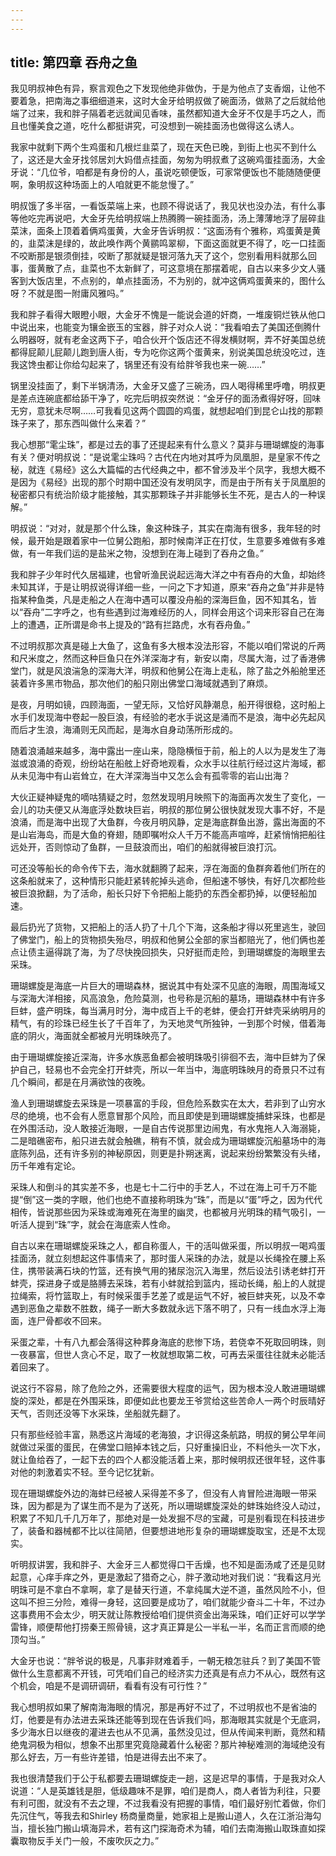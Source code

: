 ```yaml
---
---
---
```

title: 第四章 吞舟之鱼
---




我见明叔神色有异，察言观色之下发现他绝非做伪，于是为他点了支香烟，让他不要着急，把南海之事细细道来，这时大金牙给明叔做了碗面汤，做熟了之后就给他端了过来，我和胖子隔着老远就闻见香味，虽然都知道大金牙不仅是手巧之人，而且也懂美食之道，吃什么都挺讲究，可没想到一碗挂面汤也做得这么诱人。

我家中就剩下两个生鸡蛋和几根烂韭菜了，现在天色已晚，到街上也买不到什么了，这还是大金牙找邻居刘大妈借点挂面，匆匆为明叔煮了这碗鸡蛋挂面汤，大金牙说：“几位爷，咱都是有身份的人，虽说吃顿便饭，可家常便饭也不能随随便便啊，象明叔这种场面上的人咱就更不能怠慢了。”

明叔饿了多半宿，一看饭菜端上来，也顾不得说话了，我见状也没办法，有什么事等他吃完再说吧，大金牙先给明叔端上热腾腾一碗挂面汤，汤上薄薄地浮了层碎韭菜沫，面条上顶着着俩鸡蛋黄，大金牙告诉明叔：“这面汤有个雅称，鸡蛋黄是黄的，韭菜沫是绿的，故此唤作两个黄鹂鸣翠柳，下面这面就更不得了，吃一口挂面不咬断那是银须倒挂，咬断了那就疑是银河落九天了这个，您别看用料就那么回事，蛋黄散了点，韭菜也不太新鲜了，可这意境在那摆着呢，自古以来多少文人骚客到大饭店里，不点别的，单点挂面汤，不为别的，就冲这俩鸡蛋黄来的，图什么呀？不就是图一附庸风雅吗。”

我和胖子看得大眼瞪小眼，大金牙不愧是一能说会道的奸商，一堆废铜烂铁从他口中说出来，也能变为镶金嵌玉的宝器，胖子对众人说：“我看咱去了美国还倒腾什么明器呀，就有老金这两下子，咱合伙开个饭店还不得发横财啊，弄不好美国总统都得屁颠儿屁颠儿跑到唐人街，专为吃你这两个蛋黄来，别说美国总统没吃过，连我这馋虫都让你给勾起来了，锅里还有没有给胖爷我也来一碗……”

锅里没挂面了，剩下半锅清汤，大金牙又盛了三碗汤，四人喝得稀里呼噜，明叔更是差点连碗底都给舔干净了，吃完后明叔突然说：“金牙仔的面汤煮得好呀，回味无穷，意犹未尽啊……可我看见这两个圆圆的鸡蛋，就想起咱们到昆仑山找的那颗珠子来了，那东西叫做什么来着？”

我心想那“雮尘珠”，都是过去的事了还提起来有什么意义？莫非与珊瑚螺旋的海事有关？便对明叔说：“是说雮尘珠吗？古代在内地对其呼为凤凰胆，是皇家不传之秘，就连《易经》这么大篇幅的古代经典之中，都不曾涉及半个凤字，我想大概不是因为《易经》出现的那个时期中国还没有发明凤字，而是由于所有关于凤凰胆的秘密都只有统治阶级才能接触，其实那颗珠子并非能够长生不死，是古人的一种误解。”

明叔说：“对对，就是那个什么珠，象这种珠子，其实在南海有很多，我年轻的时候，最开始是跟着家中一位舅公跑船，那时候南洋正在打仗，生意要多难做有多难做，有一年我们运的是盐米之物，没想到在海上碰到了吞舟之鱼。”

我和胖子少年时代久居福建，也曾听渔民说起远海大洋之中有吞舟的大鱼，却始终未知其详，于是让明叔说得详细一些，一问之下才知道，原来“吞舟之鱼”并非是特指某种鱼类，凡是走船之人在海中遇可以覆没舟船的深海巨鱼，因不知其名，皆以“吞舟”二字呼之，也有些遇到过海难经历的人，同样会用这个词来形容自己在海上的遭遇，正所谓是命书上提及的“路有拦路虎，水有吞舟鱼。”

不过明叔那次真是碰上大鱼了，这鱼有多大根本没法形容，不能以咱们常说的斤两和尺米度之，然而这种巨鱼只在外洋深海才有，新安以南，尽属大海，过了香港佛堂门，就是风浪湍急的深海大洋，明叔和他舅公在海上走私，除了盐之外船舱里还装着许多黑市物品，那次他们的船只刚出佛堂口海域就遇到了麻烦。

是夜，月明如镜，四顾海面，一望无际，又恰好风静潮息，船开得很稳，这时船上水手们发现海中卷起一股巨浪，有经验的老水手说这是涌而不是浪，海中必先起风而后才生浪，海涌则无风而起，是海水自身动荡所形成的。

随着浪涌越来越多，海中露出一座山来，隐隐横恒于前，船上的人以为是发生了海滋或浪涌的奇观，纷纷站在船舷上好奇地观看，众水手以往航行经过这片海域，都从未见海中有山岩耸立，在大洋深海当中又怎么会有孤零零的岩山出海？

大伙正疑神疑鬼的嘀咕猜疑之时，忽然发现明月映照下的海面再次发生了变化，一会儿的功夫便又从海底浮处数块巨岩，明叔的那位舅公很快就发现大事不好，不是浪涌，而是海中出现了大鱼群，今夜月明风静，定是海底群鱼出游，露出海面的不是山岩海岛，而是大鱼的脊翅，随即嘱咐众人千万不能高声喧哗，赶紧悄悄把船往远处开，否则惊动了鱼群，一旦鼓浪而出，咱们的船就得被巨浪打沉。

可还没等船长的命令传下去，海水就翻腾了起来，浮在海面的鱼群奔着他们所在的这条船就来了，这种情形只能赶紧转舵掉头逃命，但船速不够快，有好几次都险些被巨浪掀翻，为了活命，船长只好下令把船上能扔的东西全都扔掉，以便轻船加速。

最后扔光了货物，又把船上的活人扔了十几个下海，这条船才得以死里逃生，驶回了佛堂门，船上的货物损失殆尽，明叔和他舅公全部的家当都赔光了，他们俩也差点让债主逼得跳了海，为了尽快挽回损失，只好挺而走险，到珊瑚螺旋的海眼里去采珠。

珊瑚螺旋是海底一片巨大的珊瑚森林，据说其中有处深不见底的海眼，周围海域又与深海大洋相接，风高浪急，危险莫测，也号称是沉船的墓场，珊瑚森林中有许多巨蚌，盛产明珠，每当满月时分，海中成百上千的老蚌，便会打开蚌壳采纳明月的精气，有的珍珠已经生长了千百年了，为天地灵气所独钟，一到那个时候，借着海底的阴火，海面就全都被月光明珠映亮了。

由于珊瑚螺旋接近深海，许多水族恶鱼都会被明珠吸引徘徊不去，海中巨蚌为了保护自己，轻易也不会完全打开蚌壳，所以一年当中，海底明珠映月的奇景只不过有几个瞬间，都是在月满欲蚀的夜晚。

渔人到珊瑚螺旋去采珠是一项暴富的手段，但危险系数实在太大，若非到了山穷水尽的绝境，也不会有人愿意冒那个风险，而且即使是到珊瑚螺旋捕蚌采珠，也都是在外围活动，没人敢接近海眼，一是自古传说那里边闹鬼，有水鬼拖人入海溺毙，二是暗礁密布，船只进去就会触礁，稍有不慎，就会成为珊瑚螺旋沉船墓场中的海底陈列品，还有许多别的神秘原因，则更是扑朔迷离，说起来纷纷繁繁没有头绪，历千年难有定论。

采珠人和倒斗的其实差不多，也是七十二行中的手艺人，不过在海上可千万不能提“倒”这一类的字眼，他们也绝不直接称明珠为“珠”，而是以“蛋”呼之，因为代代相传，皆说那些因为采珠或海难死在海里的幽灵，也都被月光明珠的精气吸引，一听活人提到“珠”字，就会在海底索人性命。

自古以来在珊瑚螺旋采珠之人，都自称蛋人，干的活叫做采蛋，所以明叔一喝鸡蛋挂面汤，就立刻想起这件事情来了，那时蛋人采珠的办法，就是以长绳拴在腰上系住，携带装满石块的竹篮，还有换气用的猪尿泡沉入海里，然后设法引诱老蚌打开蚌壳，探进身子或是胳膊去采珠，若有小蚌就拾到篮内，摇动长绳，船上的人就提拉绳索，将竹篮取上，有时候采蛋手艺差了或是运气不好，被巨蚌夹死，以及不幸遇到恶鱼之辈数不胜数，绳子一断大多数就永远下落不明了，只有一线血水浮上海面，连尸骨都收不回来。

采蛋之辈，十有八九都会落得这种葬身海底的悲惨下场，若侥幸不死取回明珠，则一夜暴富，但世人贪心不足，取了一枚就想取第二枚，可再去采蛋往往就未必能活着回来了。

说这行不容易，除了危险之外，还需要很大程度的运气，因为根本没人敢进珊瑚螺旋的深处，都是在外围采珠，即便如此也要龙王爷赏给这些苦命人一两个时辰晴好天气，否则还没等下水采珠，坐船就先翻了。

只有那些经验丰富，熟悉这片海域的老海狼，才识得这条航路，明叔的舅公早年间就做过采蛋的蛋民，在佛堂口赔掉本钱之后，只好重操旧业，不料他头一次下水，就让鱼给吞了，一起下去的四个人都没能活着上来，那时候明叔还很年轻，这件事对他的刺激着实不轻。至今记忆犹新。

现在珊瑚螺旋外边的海蚌已经被人采得差不多了，但没有人肯冒险进海眼一带采珠，因为都是为了谋生而不是为了送死，所以珊瑚螺旋深处的蚌珠始终没人动过，积累了不知几千几万年了，那绝对是一处发掘不尽的宝藏，可是别看现在科技进步了，装备和器械都不比以往简陋，但要想进地形复杂的珊瑚螺旋取宝，还是不太现实。

听明叔讲罢，我和胖子、大金牙三人都觉得口干舌燥，也不知是面汤咸了还是见财起意，心痒手痒之外，更是激起了猎奇之心，胖子激动地对我们说：“我看这月光明珠可是不拿白不拿啊，拿了是替天行道，不拿纯属大逆不道，虽然风险不小，但这叫不担三分险，难得一身轻，这回要是成功了，咱们就能少奋斗二十年，不过办这事费用不会太少，明天就让陈教授给咱们提供资金出海采珠，咱们正好可以学学雷锋，顺便帮他打捞秦王照骨镜，这才真正算是公一半私一半，名而正言而顺的绝顶勾当。”

大金牙也说：“胖爷说的极是，凡事非财难着手，一朝无粮怎驻兵？到了美国不管做什么生意都离不开钱，可凭咱们自己的经济实力还真是有点力不从心，既然有这个机会，咱是不是调研调研，看看有没有可行性？”

我心想明叔如果了解南海海眼的情况，那是再好不过了，不过明叔也不是省油的灯，他要是有办法进去采珠还能等到现在告诉我们吗，那海眼其实就是个无底洞，多少海水日以继夜的灌进去也从不见满，虽然没见过，但从传闻来判断，竟然和精绝鬼洞极为相似，想象不出那里究竟隐藏着什么秘密？那片神秘难测的海域绝没有那么好去，万一有些许差错，怕是进得去出不来了。

我也很清楚我们于公于私都要去珊瑚螺旋走一趟，这是迟早的事情，于是我对众人说道：“人是英雄钱是胆，低级趣味不是罪，咱们是商人，商人者皆为利往，只要有利可图，就没有不去之理，不过我看没有把握的事情，咱们最好别忙着做，你们先沉住气，等我去和Shirley 杨商量商量，她家祖上是搬山道人，久在江浙沿海勾当，擅长独门搬山填海异术，若有这门探海奇术为辅，咱们去南海搬山取珠直如探囊取物反手关门一般，不废吹灰之力。”